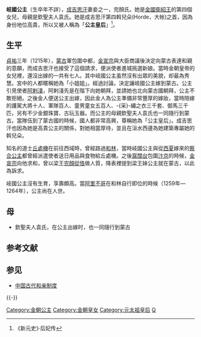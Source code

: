 {{unreferenced|time=2015-3-27}}
'''岐國公主'''（生卒年不詳），[[成吉思汗|成吉思汗]]妻妾之一，完顏氏。她是[[金國|金國]][[衛紹王|衛紹王]]的第四個女兒，母親是欽聖夫人袁氏。她是成吉思汗第四斡兒朵(Horde，大帐)之首，因為身份地位高貴，所以又被人稱為「'''公主皇后'''」<ref>《新元史》·后妃传</ref>。
== 生平 ==
[[貞祐|貞祐]]三年（1215年），[[蒙古|蒙古]]軍包圍中都，[[金宣宗|金宣宗]]與大臣商議後決定向蒙古表達和親的意願，而成吉思汗也接受了這個請求，便派使者進城挑選新娘。當時金朝皇帝的女兒裡，還沒出嫁的一共有七人。其中岐國公主虽然沒有出眾的美貌，却最為秀慧。宮中的人都暱稱她為「小姐姐」。經過討論，決定讓岐國公主嫁到蒙古。公主引見使者[[阿剌淺|阿剌淺]]，阿剌淺先是在階下向她朝拜，並請她也北向蒙古國朝拜，公主不敢拒絕。之後金人便送公主出嫁，因此金人為公主準備非常豐厚的嫁妝，當時陪嫁的護駕大將十人、軍隊百人、童男童女五百人、-{采}-繡之衣三千套、御馬三千匹，另有不少金銀珠寶、古玩玉器。而公主的母親欽聖夫人袁氏也一同隨行到蒙古。當隊伍到了蒙古國的時候，國人都非常高興，尊稱她為「公主皇后」。成吉思汗也因為她是高貴公主的關係，對她相當厚待，並且在洹水西邊為她建築專屬她的斡兒朵。

知名的道士[[丘處機|丘處機]]在前往西域時，曾經路過[[和林|和林]]，當時岐國公主與從[[西夏|西夏]]嫁來的[[察合公主|察合公主]]都曾經派遣使者送日用品與食物給丘處機。之後[[窩闊台|窩闊台]]包圍[[汴京|汴京]]的時候，[[金哀宗|金哀宗]]向他求和，曾以梁王[[完顏從恪|完顏從恪]]做人質，降表裡提到梁王妹公主就在蒙古，以此為訴求。

岐國公主沒有生育，享壽頗高。當[[阿里不哥|阿里不哥]]在和林自行即位的時候（1259年—1264年），公主尚在人世。

== 母 ==
* 欽聖夫人袁氏，在公主出嫁时，也一同隨行到蒙古
== 参考文献 ==
{{Reflist}}

== 参见 ==
* [[中国古代和亲制度|中国古代和亲制度]]

{{-}}
{{元朝皇后}}

[[Category:金朝公主|Category:金朝公主]]
[[Category:金朝皇女|Category:金朝皇女]]
[[Category:元太祖皇后|Category:元太祖皇后]]
[[Category:完顏氏|Q]]